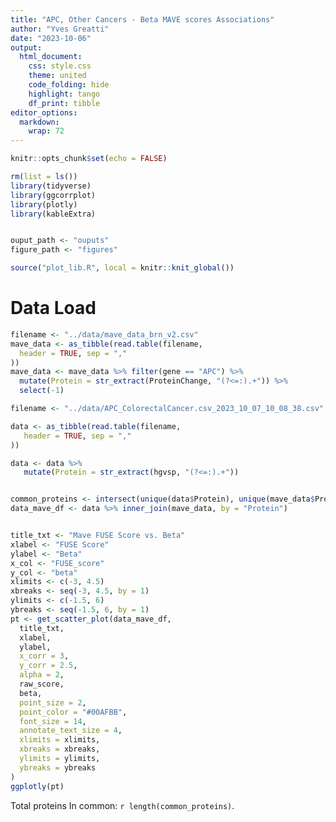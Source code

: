 ```yaml
---
title: "APC, Other Cancers - Beta MAVE scores Associations"
author: "Yves Greatti"
date: "2023-10-06"
output:
  html_document:
    css: style.css
    theme: united
    code_folding: hide
    highlight: tango
    df_print: tibble
editor_options: 
  markdown: 
    wrap: 72
---
```


```r
knitr::opts_chunk$set(echo = FALSE)
```

```r

rm(list = ls())
library(tidyverse)
library(ggcorrplot)
library(plotly)
library(kableExtra)


ouput_path <- "ouputs"
figure_path <- "figures"

source("plot_lib.R", local = knitr::knit_global())
```

# Data Load


```r

filename <- "../data/mave_data_brn_v2.csv"
mave_data <- as_tibble(read.table(filename,
  header = TRUE, sep = ","
))
mave_data <- mave_data %>% filter(gene == "APC") %>%
  mutate(Protein = str_extract(ProteinChange, "(?<=:).+")) %>% 
  select(-1)


```

```r

filename <- "../data/APC_ColorectalCancer.csv_2023_10_07_10_08_38.csv"

data <- as_tibble(read.table(filename,
   header = TRUE, sep = ","
))

data <- data %>%
   mutate(Protein = str_extract(hgvsp, "(?<=:).+"))


common_proteins <- intersect(unique(data$Protein), unique(mave_data$Protein))
data_mave_df <- data %>% inner_join(mave_data, by = "Protein")


title_txt <- "Mave FUSE Score vs. Beta"
xlabel <- "FUSE Score"
ylabel <- "Beta"
x_col <- "FUSE_score"
y_col <- "beta"
xlimits <- c(-3, 4.5)
xbreaks <- seq(-3, 4.5, by = 1)
ylimits <- c(-1.5, 6)
ybreaks <- seq(-1.5, 6, by = 1)
pt <- get_scatter_plot(data_mave_df,
  title_txt,
  xlabel,
  ylabel,
  x_corr = 3,
  y_corr = 2.5,
  alpha = 2,
  raw_score,
  beta,
  point_size = 2,
  point_color = "#00AFBB",
  font_size = 14,
  annotate_text_size = 4,
  xlimits = xlimits,
  xbreaks = xbreaks,
  ylimits = ylimits,
  ybreaks = ybreaks
)
ggplotly(pt)
```

Total proteins In common:  `r length(common_proteins)`.

